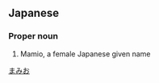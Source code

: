 ==Japanese==
{{ja-kanjitab|真|実|生}}

===Proper noun===
{{ja-pos|proper|まみお}}

# Mamio, a female Japanese given name

[[Category:Japanese female given names|まみお]]